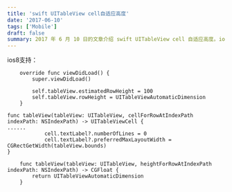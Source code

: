 ```yaml
---
title: 'swift UITableView cell自适应高度'
date: '2017-06-10'
tags: ['Mobile']
draft: false
summary: 2017 年 6 月 10 日的文章介绍 swift UITableView cell 自适应高度。ios8 支持，需在 viewDidLoad 中设置 estimatedRowHeight 和 rowHeight，在 cellForRowAtIndexPath 中设置 textLabel 的行数和宽度，heightForRowAtIndexPath 设为 UITableViewAutomaticDimension。 
---
```


ios8支持：

```
    override func viewDidLoad() {
        super.viewDidLoad()
        
        self.tableView.estimatedRowHeight = 100
        self.tableView.rowHeight = UITableViewAutomaticDimension
    }
````

```
func tableView(tableView: UITableView, cellForRowAtIndexPath indexPath: NSIndexPath) -> UITableViewCell {
......
            cell.textLabel?.numberOfLines = 0
            cell.textLabel?.preferredMaxLayoutWidth = CGRectGetWidth(tableView.bounds)
}
```

```
    func tableView(tableView: UITableView, heightForRowAtIndexPath indexPath: NSIndexPath) -> CGFloat {
        return UITableViewAutomaticDimension
    }
```